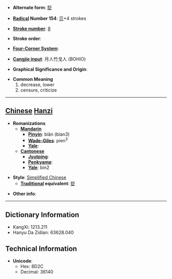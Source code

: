 * '''Alternate form''': [[貶]]

* '''[[Wiktionary:Chinese radical index| Radical]] Number 154''': [[Wiktionary:Chinese radical index 贝|贝]]+4 strokes

* '''[[Wiktionary:Chinese total strokes index|Stroke number]]''': [[Wiktionary:Chinese total strokes index 8|8]]

* '''Stroke order''': 

* '''[[Wiktionary:Chinese four corner index|Four-Corner System]]''': 

* '''[[Wiktionary:Chinese Cangjie index|Cangjie input]]''': 月人竹戈人 (BOHIO)

* '''Graphical Significance and Origin''': 

* '''Common Meaning'''
*#decrease, lower
*# censure, criticize


----

== [[Chinese]] [[Hanzi]] ==

* '''Romanizations'''
** '''[[Mandarin]]'''
*** '''[[Pinyin]]''': biǎn (bian3)
*** '''[[Wade-Giles]]''': pien<sup>3</sup>
*** '''[[Yale]]''': 
** '''[[Cantonese]]'''
*** '''[[Jyutping]]''':
*** '''[[Penkyamp]]''': 
*** '''[[Yale]]''': bin2

* '''Style''': [[Simplified Chinese]] 
** '''[[Traditional Chinese|Traditional]] equivalent''': [[貶]]

* '''Other info''': 

----

== Dictionary Information ==

* KangXi: 1213.211
* Hanyu Da Zidian: 63628.040

== Technical Information ==

* '''Unicode''':
** Hex: 8D2C
** Decimal: 36140
